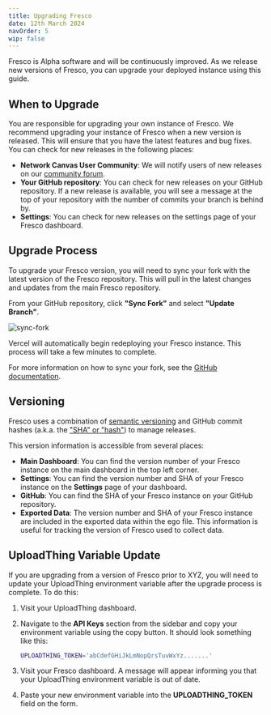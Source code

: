 ```yaml
---
title: Upgrading Fresco
date: 12th March 2024
navOrder: 5
wip: false
---
```


Fresco is Alpha software and will be continuously improved. As we release new versions of Fresco, you can upgrade your deployed instance using this guide.

## When to Upgrade

You are responsible for upgrading your own instance of Fresco. We recommend upgrading your instance of Fresco when a new version is released. This will ensure that you have the latest features and bug fixes. You can check for new releases in the following places:

- **Network Canvas User Community**: We will notify users of new releases on our [community forum](https://community.networkcanvas.com/).
- **Your GitHub repository**: You can check for new releases on your GitHub repository. If a new release is available, you will see a message at the top of your repository with the number of commits your branch is behind by.
- **Settings**: You can check for new releases on the settings page of your Fresco dashboard.

## Upgrade Process

To upgrade your Fresco version, you will need to sync your fork with the latest version of the Fresco repository. This will pull in the latest changes and updates from the main Fresco repository.

From your GitHub repository, click **"Sync Fork"** and select **"Update Branch"**.

![sync-fork](/assets/img/fresco-images/sync-fork.png)

Vercel will automatically begin redeploying your Fresco instance. This process will take a few minutes to complete.

For more information on how to sync your fork, see the [GitHub documentation](https://docs.github.com/en/github/collaborating-with-issues-and-pull-requests/syncing-a-fork).

## Versioning

Fresco uses a combination of [semantic versioning](https://semver.org/) and GitHub commit hashes (a.k.a. the ["SHA" or "hash"](https://docs.github.com/en/get-started/learning-about-github/github-glossary#commit)) to manage releases.

This version information is accessible from several places:

- **Main Dashboard**: You can find the version number of your Fresco instance on the main dashboard in the top left corner.
- **Settings**: You can find the version number and SHA of your Fresco instance on the **Settings** page of your dashboard.
- **GitHub**: You can find the SHA of your Fresco instance on your GitHub repository.
- **Exported Data**: The version number and SHA of your Fresco instance are included in the exported data within the ego file. This information is useful for tracking the version of Fresco used to collect data.

## UploadThing Variable Update

If you are upgrading from a version of Fresco prior to XYZ, you will need to update your UploadThing environment variable after the upgrade process is complete. To do this:

1. Visit your UploadThing dashboard.
2. Navigate to the **API Keys** section from the sidebar and copy your environment variable using the copy button. It should look something like this:

   ```bash
   UPLOADTHING_TOKEN='abCdefGHiJkLmNopQrsTuvWxYz.......'
   ```

3. Visit your Fresco dashboard. A message will appear informing you that your UploadThing environment variable is out of date.
4. Paste your new environment variable into the **UPLOADTHING_TOKEN** field on the form.
